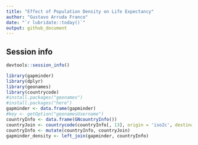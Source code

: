 ```yaml
---
title: "Effect of Population Density on Life Expectancy"
author: "Gustavo Arruda Franco"
date: "`r lubridate::today()`"
output: github_document
---
```



## Session info

```r
devtools::session_info()
```

```r
library(gapminder)
library(dplyr)
library(geonames)
library(countrycode)
#install.packages("geonames")
#install.packages("here")
gapminder <- data.frame(gapminder)
#key <- getOption("geonamesUsername")
countryInfo <- data.frame(GNcountryInfo())
countryJoin <- countrycode(countryInfo[, 13], origin = 'iso2c', destination = 'country.name')
countryInfo <- mutate(countryInfo, countryJoin)
gapminder_density <- left_join(gapminder, countryInfo)
```